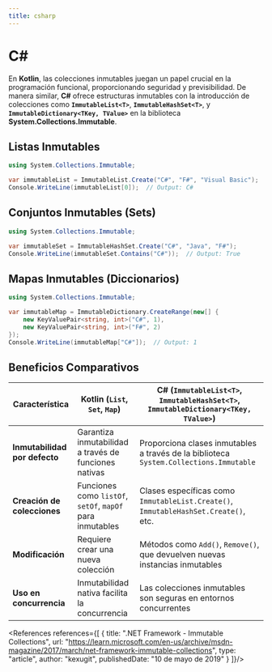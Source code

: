 ```yaml
---
title: csharp
---
```


<ReadingTime/>

# C#

En **Kotlin**, las colecciones inmutables juegan un papel crucial en la programación funcional, proporcionando seguridad y previsibilidad. De manera similar, **C#** ofrece estructuras inmutables con la introducción de colecciones como **`ImmutableList<T>`**, **`ImmutableHashSet<T>`**, y **`ImmutableDictionary<TKey, TValue>`** en la biblioteca **System.Collections.Immutable**.

## Listas Inmutables

```csharp
using System.Collections.Immutable;

var immutableList = ImmutableList.Create("C#", "F#", "Visual Basic");
Console.WriteLine(immutableList[0]);  // Output: C#
```

## Conjuntos Inmutables (Sets)

```csharp
using System.Collections.Immutable;

var immutableSet = ImmutableHashSet.Create("C#", "Java", "F#");
Console.WriteLine(immutableSet.Contains("C#"));  // Output: True
```

## Mapas Inmutables (Diccionarios)

```csharp
using System.Collections.Immutable;

var immutableMap = ImmutableDictionary.CreateRange(new[] {
    new KeyValuePair<string, int>("C#", 1),
    new KeyValuePair<string, int>("F#", 2)
});
Console.WriteLine(immutableMap["C#"]);  // Output: 1
```

## Beneficios Comparativos

| **Característica**            | **Kotlin** (`List`, `Set`, `Map`)                         | **C#** (`ImmutableList<T>`, `ImmutableHashSet<T>`, `ImmutableDictionary<TKey, TValue>`) |
|-------------------------------|-----------------------------------------------------------|-----------------------------------------------------------------------------------------|
| **Inmutabilidad por defecto** | Garantiza inmutabilidad a través de funciones nativas     | Proporciona clases inmutables a través de la biblioteca `System.Collections.Immutable`  |
| **Creación de colecciones**   | Funciones como `listOf`, `setOf`, `mapOf` para inmutables | Clases específicas como `ImmutableList.Create()`, `ImmutableHashSet.Create()`, etc.     |
| **Modificación**              | Requiere crear una nueva colección                        | Métodos como `Add()`, `Remove()`, que devuelven nuevas instancias inmutables            |
| **Uso en concurrencia**       | Inmutabilidad nativa facilita la concurrencia             | Las colecciones inmutables son seguras en entornos concurrentes                         |

<References references={[
    {
        title: ".NET Framework - Immutable Collections",
        url: "https://learn.microsoft.com/en-us/archive/msdn-magazine/2017/march/net-framework-immutable-collections",
        type: "article",
        author: "kexugit",
        publishedDate: "10 de mayo de 2019"
    }
]}/>

[//]: # ()
[//]: # (<References references={[)

[//]: # (    {)

[//]: # (        title: "",)

[//]: # (        url: "",)

[//]: # (        type: "article",)

[//]: # (        author: "",)

[//]: # (        publishedDate: "",)

[//]: # (    },)

[//]: # (    {)

[//]: # (        accessedDate: '',)

[//]: # (        siteOrAuthor: '',)

[//]: # (        title: '',)

[//]: # (        type: 'web',)

[//]: # (        url: '',)

[//]: # (    },)

[//]: # (    {)

[//]: # (        title: "",)

[//]: # (        bookTitle: "",)

[//]: # (        pages: "",)

[//]: # (        location: "",)

[//]: # (        publisher: "",)

[//]: # (        year: "",)

[//]: # (        type: "book",)

[//]: # (        author: '')

[//]: # (    },)

[//]: # (]}/>)
